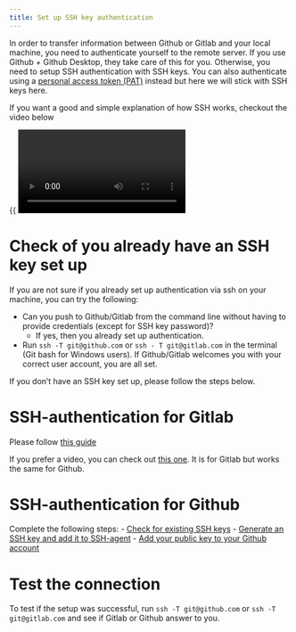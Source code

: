 ```yaml
---
title: Set up SSH key authentication
---
```


In order to transfer information between Github or Gitlab and your local machine,
you need to authenticate yourself to the remote server.
If you use Github + Github Desktop, they take care of this for you. Otherwise, you
need to setup SSH authentication with SSH keys.
You can also authenticate using a [personal access token (PAT)](https://docs.github.com/en/authentication/keeping-your-account-and-data-secure/managing-your-personal-access-tokens) instead but here we 
will stick with SSH keys here.

If you want a good and simple explanation of how SSH works, checkout the video below

{{ <video> https://www.youtube.com/watch?v=dPAw4opzN9g }}

# Check of you already have an SSH key set up

If you are not sure if you already set up authentication via ssh on your machine,
you can try the following:

- Can you push to Github/Gitlab from the command line without having to provide credentials (except for SSH key password)? 
  - If yes, then you already set up authentication.
- Run `ssh -T git@github.com` or `ssh - T git@gitlab.com` in the terminal (Git bash for Windows users). 
If Github/Gitlab welcomes you with your correct user account, you are all set.

If you don't have an SSH key set up, please follow the steps below.

# SSH-authentication for Gitlab

Please follow [this guide](https://blog.checkpoint.com/2022/05/06/the-complete-guide-to-ssh-keys-in-gitlab/)

If you prefer a video, you can check out [this one](https://www.youtube.com/watch?v=mNtQ55quG9M). 
It is for Gitlab but works the same for Github.

# SSH-authentication for Github

Complete the following steps:
- [Check for existing SSH keys](https://docs.github.com/en/authentication/connecting-to-github-with-ssh/checking-for-existing-ssh-keys)
- [Generate an SSH key and add it to SSH-agent](https://docs.github.com/en/authentication/connecting-to-github-with-ssh/generating-a-new-ssh-key-and-adding-it-to-the-ssh-agent)
- [Add your public key to your Github account](https://docs.github.com/en/authentication/connecting-to-github-with-ssh/adding-a-new-ssh-key-to-your-github-account)

# Test the connection

To test if the setup was successful, 
run `ssh -T git@github.com` or `ssh -T git@gitlab.com` and see if Gitlab or 
Github answer to you.





